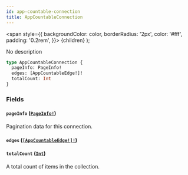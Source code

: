 ```yaml
---
id: app-countable-connection
title: AppCountableConnection
---
```


<span
style={{
      backgroundColor: color,
      borderRadius: '2px',
      color: '#fff',
      padding: '0.2rem',
    }}>
{children}
</span>
);

No description

```graphql
type AppCountableConnection {
  pageInfo: PageInfo!
  edges: [AppCountableEdge!]!
  totalCount: Int
}
```

### Fields

#### `pageInfo` ([`PageInfo!`](/api-reference/objects/page-info.mdx))

Pagination data for this connection.

#### `edges` ([`[AppCountableEdge!]!`](/api-reference/objects/app-countable-edge.mdx))

#### `totalCount` ([`Int`](/api-reference/scalars/int.mdx))

A total count of items in the collection.
